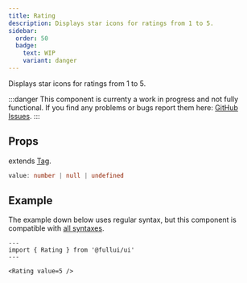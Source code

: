 ```yaml
---
title: Rating
description: Displays star icons for ratings from 1 to 5.
sidebar: 
  order: 50
  badge:
    text: WIP
    variant: danger
---
```


Displays star icons for ratings from 1 to 5.

:::danger
This component is currenty a work in progress and not fully functional. 
If you find any problems or bugs report them here: [GitHub Issues](https://github.com/fullui/ui/issues).
:::

## Props
extends [Tag](/utility/tag).
```ts
value: number | null | undefined
```

## Example
The example down below uses regular syntax, but this component is compatible with [all syntaxes](/guides/components#syntax).

```astro live
---
import { Rating } from '@fullui/ui'
---

<Rating value=5 />
```